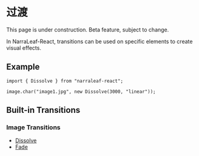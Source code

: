 
# 过渡

<Callout type="warning" emoji="⚠️">
    This page is under construction.
</Callout>

<Callout type="warning" emoji="⚠️">
    Beta feature, subject to change.
</Callout>

In NarraLeaf-React, transitions can be used on specific elements to create visual effects. 

## Example

```tsx
import { Dissolve } from "narraleaf-react";
```

```tsx
image.char("image1.jpg", new Dissolve(3000, "linear"));
```


## Built-in Transitions

### Image Transitions

- [Dissolve](./dissolve)
- [Fade](./fade)

